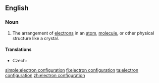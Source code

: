 ==English==
{{wikipedia}}

===Noun===
{{en-noun|head=[[electron]] [[configuration]]}}

# {{context|physics|chemistry}} The arrangement of [[electron]]s in an [[atom]], [[molecule]], or other physical structure like a crystal.

====Translations====
{{trans-top|arrangement of electrons}}
* Czech: {{t-|cs|elektronová konfigurace|f}}
{{trans-mid}}
{{trans-bottom}}

[[simple:electron configuration]]
[[fi:electron configuration]]
[[ta:electron configuration]]
[[zh:electron configuration]]